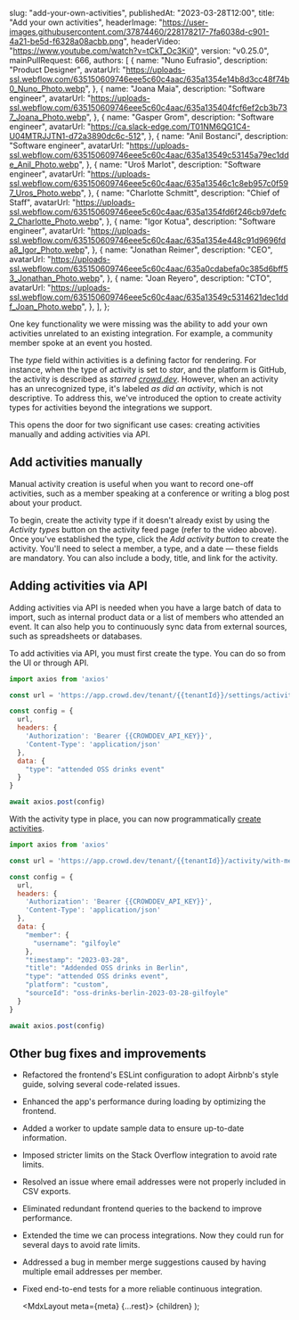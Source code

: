 
  slug: "add-your-own-activities",
  publishedAt: "2023-03-28T12:00",
  title: "Add your own activities",
  headerImage:
    "https://user-images.githubusercontent.com/37874460/228178217-7fa6038d-c901-4a21-be5d-f6328a08acbb.png",
  headerVideo: "https://www.youtube.com/watch?v=tCkT_Oc3Ki0",
  version: "v0.25.0",
  mainPullRequest: 666,
  authors: [
    {
      name: "Nuno Eufrasio",
      description: "Product Designer",
      avatarUrl:
        "https://uploads-ssl.webflow.com/635150609746eee5c60c4aac/635a1354e14b8d3cc48f74b0_Nuno_Photo.webp",
    },
    {
      name: "Joana Maia",
      description: "Software engineer",
      avatarUrl:
        "https://uploads-ssl.webflow.com/635150609746eee5c60c4aac/635a135404fcf6ef2cb3b737_Joana_Photo.webp",
    },
    {
      name: "Gasper Grom",
      description: "Software engineer",
      avatarUrl: "https://ca.slack-edge.com/T01NM6QG1C4-U04MTRJJTN1-d72a3890dc6c-512",
    },
    {
      name: "Anil Bostanci",
      description: "Software engineer",
      avatarUrl:
        "https://uploads-ssl.webflow.com/635150609746eee5c60c4aac/635a13549c53145a79ec1dde_Anil_Photo.webp",
    },
    {
      name: "Uroš Marlot",
      description: "Software engineer",
      avatarUrl:
        "https://uploads-ssl.webflow.com/635150609746eee5c60c4aac/635a13546c1c8eb957c0f597_Uros_Photo.webp",
    },
    {
      name: "Charlotte Schmitt",
      description: "Chief of Staff",
      avatarUrl:
        "https://uploads-ssl.webflow.com/635150609746eee5c60c4aac/635a1354fd6f246cb97defc2_Charlotte_Photo.webp",
    },
    {
      name: "Igor Kotua",
      description: "Software engineer",
      avatarUrl:
        "https://uploads-ssl.webflow.com/635150609746eee5c60c4aac/635a1354e448c91d9696fda8_Igor_Photo.webp",
    },
    {
      name: "Jonathan Reimer",
      description: "CEO",
      avatarUrl:
        "https://uploads-ssl.webflow.com/635150609746eee5c60c4aac/635a0cdabefa0c385d6bff53_Jonathan_Photo.webp",
    },
    {
      name: "Joan Reyero",
      description: "CTO",
      avatarUrl:
        "https://uploads-ssl.webflow.com/635150609746eee5c60c4aac/635a13549c5314621dec1ddf_Joan_Photo.webp",
    },
  ],
};

One key functionality we were missing was the ability to add your own activities unrelated to an existing integration. For example, a community member spoke at an event you hosted.

The _type_ field within activities is a defining factor for rendering. For instance, when the type of activity is set to _star_, and the platform is GitHub, the activity is described as _starred [crowd.dev](https://github.com/CrowdDotDev/crowd.dev)_.
However, when an activity has an unrecognized type, it's labeled _as did an activity_, which is not descriptive. To address this, we've introduced the option to create activity types for activities beyond the integrations we support.

This opens the door for two significant use cases: creating activities manually and adding activities via API.

## Add activities manually

Manual activity creation is useful when you want to record one-off activities, such as a member speaking at a conference or writing a blog post about your product.

<CenteredImage
  src="https://user-images.githubusercontent.com/37874460/228154544-bb66e1c0-3271-4736-8492-1654c0b65378.png"
  maxWidth="100%"
/>

To begin, create the activity type if it doesn't already exist by using the _Activity types_ button on the activity feed page (refer to the video above).
Once you've established the type, click the _Add activity button_ to create the activity.
You'll need to select a member, a type, and a date — these fields are mandatory. You can also include a body, title, and link for the activity.


## Adding activities via API

Adding activities via API is needed when you have a large batch of data to import, such as internal product data or a list of members who attended an event.
It can also help you to continuously sync data from external sources, such as spreadsheets or databases.

To add activities via API, you must first create the type. You can do so from the UI or through API.

```javascript
import axios from 'axios'

const url = 'https://app.crowd.dev/tenant/{{tenantId}}/settings/activity/types',

const config = {
  url,
  headers: { 
    'Authorization': 'Bearer {{CROWDDEV_API_KEY}}', 
    'Content-Type': 'application/json'
  },
  data: {
    "type": "attended OSS drinks event"
  }
}

await axios.post(config)
```

With the activity type in place, you can now programmatically [create activities](https://docs.crowd.dev/reference/post_tenant-tenantid-activity-with-member).

```javascript
import axios from 'axios'

const url = 'https://app.crowd.dev/tenant/{{tenantId}}/activity/with-member',

const config = {
  url,
  headers: { 
    'Authorization': 'Bearer {{CROWDDEV_API_KEY}}', 
    'Content-Type': 'application/json'
  },
  data: {
    "member": {
      "username": "gilfoyle"
    },
    "timestamp": "2023-03-28",
    "title": "Addended OSS drinks in Berlin",
    "type": "attended OSS drinks event",
    "platform": "custom",
    "sourceId": "oss-drinks-berlin-2023-03-28-gilfoyle"
  }
}

await axios.post(config)
```

## Other bug fixes and improvements

- Refactored the frontend's ESLint configuration to adopt Airbnb's style guide, solving several code-related issues. <PullRequest number="687"/>
- Enhanced the app's performance during loading by optimizing the frontend. <PullRequest number="663"/>
- Added a worker to update sample data to ensure up-to-date information. <PullRequest number="661"/>
- Imposed stricter limits on the Stack Overflow integration to avoid rate limits. <PullRequest number="683"/>
- Resolved an issue where email addresses were not properly included in CSV exports. <PullRequest number="682"/>
- Eliminated redundant frontend queries to the backend to improve performance. <PullRequest number="679"/>
- Extended the time we can process integrations. Now they could run for several days to avoid rate limits. <PullRequest number="677"/>
- Addressed a bug in member merge suggestions caused by having multiple email addresses per member. <PullRequest number="678"/>
- Fixed end-to-end tests for a more reliable continuous integration. <PullRequest number="673"/>

  <MdxLayout meta={meta} {...rest}>
    {children}
  </MdxLayout>
);
